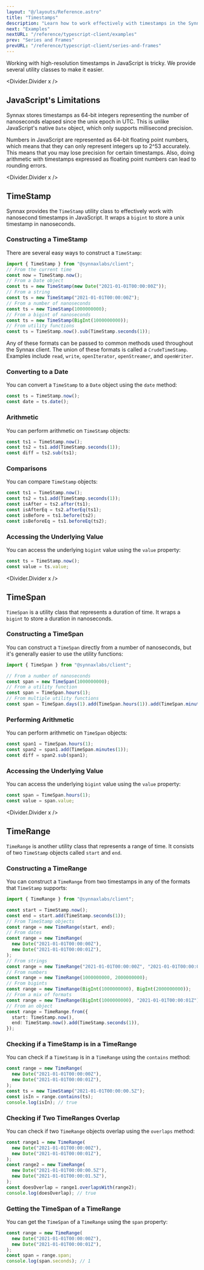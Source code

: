 ```yaml
---
layout: "@/layouts/Reference.astro"
title: "Timestamps"
description: "Learn how to work effectively with timestamps in the Synnax TypeScript client."
next: "Examples"
nextURL: "/reference/typescript-client/examples"
prev: "Series and Frames"
prevURL: "/reference/typescript-client/series-and-frames"
---
```



Working with high-resolution timestamps in JavaScript is tricky. We provide
several utility classes to make it easier.

<Divider.Divider x />

## JavaScript's Limitations

Synnax stores timestamps as 64-bit integers representing the number of
nanoseconds elapsed since the unix epoch in UTC. This is unlike JavaScript's
native `Date` object, which only supports millisecond precision.

Numbers in JavaScript are represented as 64-bit floating point numbers, which
means that they can only represent integers up to 2^53 accurately. This means
that you may lose precision for certain timestamps. Also, doing arithmetic with
timestamps expressed as floating point numbers can lead to rounding errors.

<Divider.Divider x />

## TimeStamp

Synnax provides the `TimeStamp` utility class to effectively work with
nanosecond timestamps in JavaScript. It wraps a `bigint` to store a unix
timestamp in nanoseconds.

### Constructing a TimeStamp

There are several easy ways to construct a `TimeStamp`:

```typescript
import { TimeStamp } from "@synnaxlabs/client";
// From the current time
const now = TimeStamp.now();
// From a Date object
const ts = new TimeStamp(new Date("2021-01-01T00:00:00Z"));
// From a string
const ts = new TimeStamp("2021-01-01T00:00:00Z");
// From a number of nanoseconds
const ts = new TimeStamp(1000000000);
// From a bigint of nanoseconds
const ts = new TimeStamp(BigInt(1000000000));
// From utility functions
const ts = TimeStamp.now().sub(TimeStamp.seconds(1));
```

Any of these formats can be passed to common methods used throughout the Synnax
client. The union of these formats is called a `CrudeTimeStamp`. Examples
include `read`, `write`, `openIterator`, `openStreamer`, and `openWriter`.

### Converting to a Date

You can convert a `TimeStamp` to a `Date` object using the `date` method:

```typescript
const ts = TimeStamp.now();
const date = ts.date();
```

### Arithmetic

You can perform arithmetic on `TimeStamp` objects:

```typescript
const ts1 = TimeStamp.now();
const ts2 = ts1.add(TimeStamp.seconds(1));
const diff = ts2.sub(ts1);
```

### Comparisons

You can compare `TimeStamp` objects:

```typescript
const ts1 = TimeStamp.now();
const ts2 = ts1.add(TimeStamp.seconds(1));
const isAfter = ts2.after(ts1);
const isAfterEq = ts2.afterEq(ts1);
const isBefore = ts1.before(ts2);
const isBeforeEq = ts1.beforeEq(ts2);
```

### Accessing the Underlying Value

You can access the underlying `bigint` value using the `value` property:

```typescript
const ts = TimeStamp.now();
const value = ts.value;
```

<Divider.Divider x />

## TimeSpan

`TimeSpan` is a utility class that represents a duration of time. It wraps a
`bigint` to store a duration in nanoseconds.

### Constructing a TimeSpan

You can construct a `TimeSpan` directly from a number of nanoseconds, but it's generally
easier to use the utility functions:

```typescript
import { TimeSpan } from "@synnaxlabs/client";

// From a number of nanoseconds
const span = new TimeSpan(1000000000);
// From a utility function
const span = TimeSpan.hours(1);
// From multiple utility functions
const span = TimeSpan.days(1).add(TimeSpan.hours(1)).add(TimeSpan.minutes(1));
```

### Performing Arithmetic

You can perform arithmetic on `TimeSpan` objects:

```typescript
const span1 = TimeSpan.hours(1);
const span2 = span1.add(TimeSpan.minutes(1));
const diff = span2.sub(span1);
```

### Accessing the Underlying Value

You can access the underlying `bigint` value using the `value` property:

```typescript
const span = TimeSpan.hours(1);
const value = span.value;
```

<Divider.Divider x />

## TimeRange

`TimeRange` is another utility class that represents a range of time. It
consists of two `TimeStamp` objects called `start` and `end`.

### Constructing a TimeRange

You can construct a `TimeRange` from two timestamps in any of the formats that
`TimeStamp` supports:

```typescript
import { TimeRange } from "@synnaxlabs/client";

const start = TimeStamp.now();
const end = start.add(TimeStamp.seconds(1));
// From TimeStamp objects
const range = new TimeRange(start, end);
// From dates
const range = new TimeRange(
  new Date("2021-01-01T00:00:00Z"),
  new Date("2021-01-01T00:00:01Z"),
);
// From strings
const range = new TimeRange("2021-01-01T00:00:00Z", "2021-01-01T00:00:01Z");
// From numbers
const range = new TimeRange(1000000000, 2000000000);
// From bigints
const range = new TimeRange(BigInt(1000000000), BigInt(2000000000));
// From a mix of formats
const range = new TimeRange(BigInt(1000000000), "2021-01-01T00:00:01Z");
// From an object
const range = TimeRange.from({
  start: TimeStamp.now(),
  end: TimeStamp.now().add(TimeStamp.seconds(1)),
});
```

### Checking if a TimeStamp is in a TimeRange

You can check if a `TimeStamp` is in a `TimeRange` using the `contains` method:

```typescript
const range = new TimeRange(
  new Date("2021-01-01T00:00:00Z"),
  new Date("2021-01-01T00:00:01Z"),
);
const ts = new TimeStamp("2021-01-01T00:00:00.5Z");
const isIn = range.contains(ts);
console.log(isIn); // true
```

### Checking if Two TimeRanges Overlap

You can check if two `TimeRange` objects overlap using the `overlaps` method:

```typescript
const range1 = new TimeRange(
  new Date("2021-01-01T00:00:00Z"),
  new Date("2021-01-01T00:00:01Z"),
);
const range2 = new TimeRange(
  new Date("2021-01-01T00:00:00.5Z"),
  new Date("2021-01-01T00:00:01.5Z"),
);
const doesOverlap = range1.overlapsWith(range2);
console.log(doesOverlap); // true
```

### Getting the TimeSpan of a TimeRange

You can get the `TimeSpan` of a `TimeRange` using the `span` property:

```typescript
const range = new TimeRange(
  new Date("2021-01-01T00:00:00Z"),
  new Date("2021-01-01T00:00:01Z"),
);
const span = range.span;
console.log(span.seconds); // 1
```
